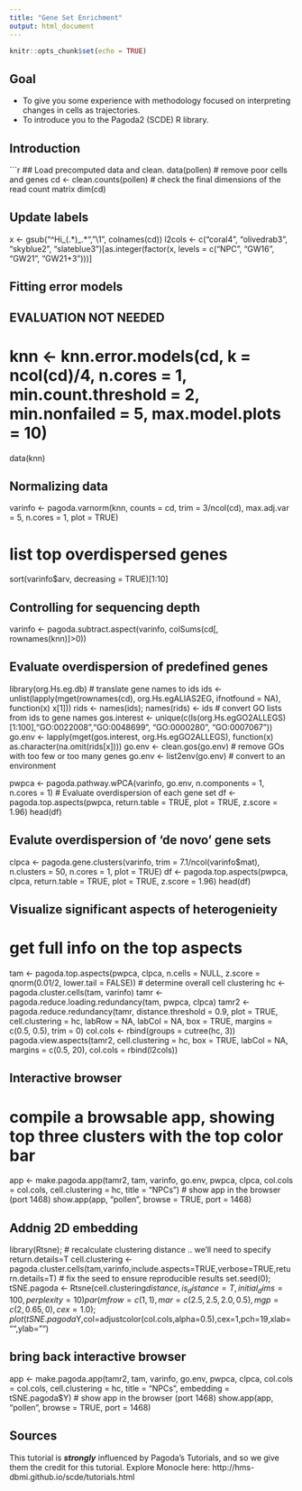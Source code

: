 ```yaml
---
title: "Gene Set Enrichment"
output: html_document
---
```


```r
knitr::opts_chunk$set(echo = TRUE)
```

## Goal

- To give you some experience with methodology focused on interpreting changes in cells as trajectories.
- To introduce you to the Pagoda2 (SCDE) R library.

## Introduction

```r
## Load precomputed data and clean.
data(pollen)
# remove poor cells and genes
cd <- clean.counts(pollen)
# check the final dimensions of the read count matrix
dim(cd)

## Update labels
x <- gsub("^Hi_(.*)_.*", "\\1", colnames(cd))
l2cols <- c("coral4", "olivedrab3", "skyblue2", "slateblue3")[as.integer(factor(x, levels = c("NPC", "GW16", "GW21", "GW21+3")))]

## Fitting error models
## EVALUATION NOT NEEDED
# knn <- knn.error.models(cd, k = ncol(cd)/4, n.cores = 1, min.count.threshold = 2, min.nonfailed = 5, max.model.plots = 10)
data(knn)

## Normalizing data
varinfo <- pagoda.varnorm(knn, counts = cd, trim = 3/ncol(cd), max.adj.var = 5, n.cores = 1, plot = TRUE)

# list top overdispersed genes
sort(varinfo$arv, decreasing = TRUE)[1:10]

## Controlling for sequencing depth
varinfo <- pagoda.subtract.aspect(varinfo, colSums(cd[, rownames(knn)]>0))

## Evaluate overdispersion of predefined genes
library(org.Hs.eg.db)
# translate gene names to ids
ids <- unlist(lapply(mget(rownames(cd), org.Hs.egALIAS2EG, ifnotfound = NA), function(x) x[1]))
rids <- names(ids); names(rids) <- ids 
# convert GO lists from ids to gene names
gos.interest <- unique(c(ls(org.Hs.egGO2ALLEGS)[1:100],"GO:0022008","GO:0048699", "GO:0000280", "GO:0007067")) 
go.env <- lapply(mget(gos.interest, org.Hs.egGO2ALLEGS), function(x) as.character(na.omit(rids[x]))) 
go.env <- clean.gos(go.env) # remove GOs with too few or too many genes
go.env <- list2env(go.env) # convert to an environment

pwpca <- pagoda.pathway.wPCA(varinfo, go.env, n.components = 1, n.cores = 1)
# Evaluate overdispersion of each gene set
df <- pagoda.top.aspects(pwpca, return.table = TRUE, plot = TRUE, z.score = 1.96)
head(df)

## Evalute overdispersion of 'de novo' gene sets
clpca <- pagoda.gene.clusters(varinfo, trim = 7.1/ncol(varinfo$mat), n.clusters = 50, n.cores = 1, plot = TRUE)
df <- pagoda.top.aspects(pwpca, clpca, return.table = TRUE, plot = TRUE, z.score = 1.96)
head(df)

## Visualize significant aspects of heterogenieity
# get full info on the top aspects
tam <- pagoda.top.aspects(pwpca, clpca, n.cells = NULL, z.score = qnorm(0.01/2, lower.tail = FALSE))
# determine overall cell clustering
hc <- pagoda.cluster.cells(tam, varinfo)
tamr <- pagoda.reduce.loading.redundancy(tam, pwpca, clpca)
tamr2 <- pagoda.reduce.redundancy(tamr, distance.threshold = 0.9, plot = TRUE, cell.clustering = hc, labRow = NA, labCol = NA, box = TRUE, margins = c(0.5, 0.5), trim = 0)
col.cols <- rbind(groups = cutree(hc, 3))
pagoda.view.aspects(tamr2, cell.clustering = hc, box = TRUE, labCol = NA, margins = c(0.5, 20), col.cols = rbind(l2cols))

## Interactive browser
# compile a browsable app, showing top three clusters with the top color bar
app <- make.pagoda.app(tamr2, tam, varinfo, go.env, pwpca, clpca, col.cols = col.cols, cell.clustering = hc, title = "NPCs")
# show app in the browser (port 1468)
show.app(app, "pollen", browse = TRUE, port = 1468) 

## Addnig 2D embedding
library(Rtsne);
# recalculate clustering distance .. we'll need to specify return.details=T
cell.clustering <- pagoda.cluster.cells(tam,varinfo,include.aspects=TRUE,verbose=TRUE,return.details=T)
# fix the seed to ensure reproducible results
set.seed(0); 
tSNE.pagoda <- Rtsne(cell.clustering$distance,is_distance=T,initial_dims=100,perplexity=10)
par(mfrow=c(1,1), mar = c(2.5,2.5,2.0,0.5), mgp = c(2,0.65,0), cex = 1.0);
plot(tSNE.pagoda$Y,col=adjustcolor(col.cols,alpha=0.5),cex=1,pch=19,xlab="",ylab="")

## bring back interactive browser
app <- make.pagoda.app(tamr2, tam, varinfo, go.env, pwpca, clpca, col.cols = col.cols, cell.clustering = hc, title = "NPCs", embedding = tSNE.pagoda$Y)
# show app in the browser (port 1468)
show.app(app, "pollen", browse = TRUE, port = 1468) 

## Sources

This tutorial is ***strongly*** influenced by Pagoda's Tutorials, and so we give them the credit for this tutorial. Explore Monocle here: http://hms-dbmi.github.io/scde/tutorials.html
